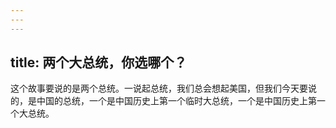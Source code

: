 ```yaml
---
---
---
```

title: 两个大总统，你选哪个？
---




这个故事要说的是两个总统。一说起总统，我们总会想起美国，但我们今天要说的，是中国的总统，一个是中国历史上第一个临时大总统，一个是中国历史上第一个大总统。